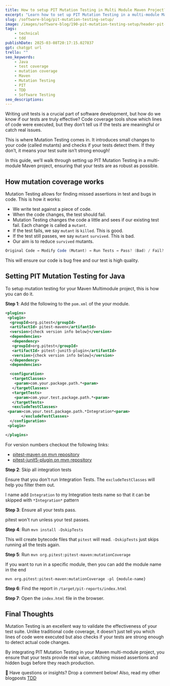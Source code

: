 ```yaml
---
title: How to setup PIT Mutation Testing in Multi Module Maven Project?
excerpt: "Learn how to set up PIT Mutation Testing in a multi-module Maven project to improve test quality by detecting untested code paths and potential bugs."
slug: /software-blog/pit-mutation-testing-setup/
image: /images/software-blog/190-pit-mutation-testing-setup/header-pit-mutation-testing-setup.png
tags:
    - technical
    - tdd
publishDate: 2025-03-08T20:17:15.027837
gpt: chatgpt url
trello: ""
seo_keywords: 
    - Java
    - test coverage
    - mutation coverage
    - Maven
    - Mutation Testing
    - PIT
    - TDD
    - Software Testing
seo_descriptions: 
---
```


Writing unit tests is a crucial part of software development, but how do we know if our tests are truly effective? Code coverage tools show which lines of code were executed, but they don’t tell us if the tests are meaningful or catch real issues.

This is where Mutation Testing comes in. It introduces small changes to your code (called mutants) and checks if your tests detect them. If they don’t, it means your test suite isn’t strong enough!

In this guide, we’ll walk through setting up PIT Mutation Testing in a multi-module Maven project, ensuring that your tests are as robust as possible.

## How mutation coverage works

Mutation Testing allows for finding missed assertions in test and  bugs in code. This is how it works:

- We write test against a piece of code.
- When the code changes, the test should fail.
- Mutation Testing changes the code a little and sees if our existing test fail. Each change is called a `mutant`.
- If the test fails, we say `mutant` is `killed`. This is good.
- If the test still passes, we say `mutant` `survived`. This is bad.
- Our aim is to reduce `survived` mutants.

```java
Original Code → Modify Code (Mutant) → Run Tests → Pass? (Bad) / Fail? (Good)
```

This will ensure our code is bug free and our test is high quality.

## Setting PIT Mutation Testing for Java

To setup mutation testing for your Maven Multimodule project, this is how you can do it.

**Step 1**: Add the following to the `pom.xml` of the your module.

```xml
<plugins>
 <plugin>
  <groupId>org.pitest</groupId>
  <artifactId> pitest-maven</artifantId>
  <version>{check version info below}</version>
  <dependencies>
   <dependency>
   <groupId>org.pitest</groupId>
   <artifactId> pitest-junit5-plugin</artifantId>
   <version>{check version info below}</version>
  </dependency>
  <dependencies>

  <configuration>
   <targetClasses>
    <param>com.your.package.path.*<param>
   </targetClasses>
   <targetTests>
    <param>com.your.test.package.path.*<param>
   </targetTests>
   <excludeTestClasses>
 <param>com.your.test.package.path.*Integration*<param>
       </excludeTestClasses>
  </configuration>
 <plugin>

</plugins>
```

For version numbers checkout the following links:

- [pitest-maven on mvn repository](https://mvnrepository.com/artifact/org.pitest/pitest-maven)
- [pitest-junit5-plugin on mvn repository](https://mvnrepository.com/artifact/org.pitest/pitest-junit5-plugin)

**Step 2**: Skip all integration tests

Ensure that you don't run Integration Tests. The `excludeTestClasses` will help you filter them out.

I name add `Integration` to my Integration tests name so that it can be skipped with `*Integration*` pattern

**Step 3**: Ensure all your tests pass.

pitest won't run unless your test passes.

**Step 4**: Run `mvn install -DskipTests`

This will create bytecode files that `pitest` will read.  `-DskipTests` just skips running all the tests again.

**Step 5**: Run `mvn org.pitest:pitest-maven:mutationCoverage`

If you want to run in a specific module, then you can add the module name in the end

`mvn org.pitest:pitest-maven:mutationCoverage -pl {module-name}`

**Step 6**: Find the report in `/target/pit-reports/index.html`

**Step 7**: Open the `index.html` file in the browser.

## Final Thoughts

Mutation Testing is an excellent way to validate the effectiveness of your test suite. Unlike traditional code coverage, it doesn’t just tell you which lines of code were executed but also checks if your tests are strong enough to detect actual code changes.

By integrating PIT Mutation Testing in your Maven multi-module project, you ensure that your tests provide real value, catching missed assertions and hidden bugs before they reach production.

💬 Have questions or insights? Drop a comment below! Also, read my other blogposts [TDD](/tdd)
